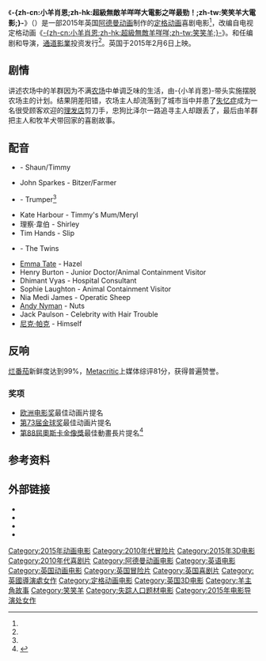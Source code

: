 {{expand|time=2015-07-22T03:44:33+00:00}}
{{noteTA
|T=zh-cn:小羊肖恩大电影; zh-hk:超級無敵羊咩咩大電影之咩最勁！; zh-tw:笑笑羊大電影; zh-sg:笑笑羊 (电影);
|G1=Movie
|G2=Show
}}
{{Infobox film
| name           = 笑笑羊大電影
| image          = Shaun the Sheep MoviePoster.jpg
| original_name  = {{lang|en|Shaun the Sheep Movie}}
| caption        = 英国海报
| director       = {{le|理查德·哥勒斯索斯基|Richard Goleszowski|理查德·史塔查克}}<br />{{le|馬克·伯頓 (作家)|Mark Burton (writer)|馬克·伯頓}}
| producer       = Paul Kewley<br />Julie Lockhart
| story          = 馬克·伯頓
| writer         = 理查德·史塔查克<br />馬克·伯頓
| based_on       = {{based on|[[笑笑羊|笑笑羊]]|[[尼克·帕克|尼克·帕克]]}}
| starring       = {{link-en|賈斯汀·佛萊契|Justin Fletcher}}<br />John Sparkes<br />{{link-en|歐米德·吉亞李利|Omid Djalili}}<ref name="auto">{{cite news | url=http://www.bbc.co.uk/newsround/31059077 | title=Omid Djalili Interview: Voice of "Trumper" | publisher=[[Newsround|Newsround]] | date=31 January 2015 | accessdate=31 January 2015 | archive-date=2015-02-09 | archive-url=https://web.archive.org/web/20150209080836/http://www.bbc.co.uk/newsround/31059077 | dead-url=no }}</ref>
| music          = {{link-en|伊蘭·艾希凱利|Ilan Eshkeri}}
| cinematography = Charles Copping<br />Dave Alex Riddett
| editing        = 辛·伊凡-瓊斯<ref name=BFIShaunMovie />
| studio         = [[阿德曼動畫|阿德曼動畫]]
<!-- This isn't an American film, so please don't add the American release date. See [[WP:FILMDIST|WP:FILMDIST]]. -->
| distributor    = [[通道影業|通道影業]]<ref name=BBCSetFor2015>{{cite news|title=Shaun the Sheep set for big-screen adventure in 2015|url=http://www.bbc.co.uk/news/entertainment-arts-22288047|accessdate=28 April 2013|newspaper=BBC|date=25 April 2013|archive-date=2015-09-15|archive-url=https://web.archive.org/web/20150915153228/http://www.bbc.com/news/entertainment-arts-22288047|dead-url=no}}</ref>
<!-- This isn't an American film, so please don't add the American release date. See [[WP:FILMDIST|WP:FILMDIST]]. -->
| released       = {{Film date|df=yes|2015|1|24|[[圣丹斯影展|圣丹斯影展]]|ref1=<ref name=Sundance>{{cite web |last=Means |first=Sean P |date=15 December 2014 |url=http://www.sltrib.com/entertainment/1951114-155/sundance-film-festival-adds-three-childrens |title=Sundance Film Festival adds three children’s films and a Robert Redford premiere |publisher=[[The_Salt_Lake_Tribune|The Salt Lake Tribune]] |accessdate=14 January 2015 |archive-date=2015-07-11 |archive-url=https://web.archive.org/web/20150711101154/http://www.sltrib.com/entertainment/1951114-155/sundance-film-festival-adds-three-childrens |dead-url=no }}</ref>|2015|2|6|英国|ref2=<ref name=releasedate>{{cite web |last=Payne |first=Joey |date=28 May 2014 |url=http://www.dcm.co.uk/news/film-changes-w-c-26-05 |title=Film Changes W/C 26/05 |publisher=[[Digital_Cinema_Media|Digital Cinema Media]] |accessdate=28 May 2014 |archive-date=2015-07-11 |archive-url=https://web.archive.org/web/20150711040010/http://www.dcm.co.uk/news/film-changes-w-c-26-05 |dead-url=yes }}</ref>|2015|2|19|香港、新加坡|2015|4|2|臺灣|2015|7|17|中国大陆}}
| runtime        = 85分钟<ref>{{cite web|url=http://www.bbfc.co.uk/releases/shaun-sheep-movie-2014|title=SHAUN THE SHEEP THE MOVIE - British Board of Film Classification|work=bbfc.co.uk|accessdate=16 January 2015|archive-date=2015-07-09|archive-url=https://web.archive.org/web/20150709134140/http://www.bbfc.co.uk/releases/shaun-sheep-movie-2014|dead-url=no}}</ref>
| country        = {{UK}}<ref name=BFIShaunMovie>{{cite web|title=Shaun the Sheep Movie (2014)|url=http://explore.bfi.org.uk/549321a31a141|publisher=British Film Institute|accessdate=6 March 2015|archive-url=https://web.archive.org/web/20150908042721/http://explore.bfi.org.uk/549321a31a141|archive-date=2015-09-08|dead-url=yes}}</ref>
| language       = 英语([[笑笑羊|笑笑羊]]基本上沒有語言）
| budget         = 2500万美元
| gross          = $8350万<ref>{{cite web|url=http://www.boxofficemojo.com/movies/?id=shaunthesheep.htm|title=Shaun the Sheep Movie (2015) - Box Office Mojo|work=boxofficemojo.com|accessdate=9 December 2015|archive-date=2016-10-18|archive-url=https://web.archive.org/web/20161018101438/http://www.boxofficemojo.com/movies/?id=shaunthesheep.htm|dead-url=no}}</ref>
| followed_by    = 《[[小羊肖恩2：末日农场|小羊肖恩2：末日农场]]》
| cn_name = 小羊肖恩大电影
| tw_name = 笑笑羊大電影
| hk_name = 超級無敵羊咩咩大電影之咩最勁！
| sg_name = 笑笑羊
}}

《'''-{zh-cn:小羊肖恩;zh-hk:超級無敵羊咩咩大電影之咩最勁！;zh-tw:笑笑羊大電影;}-'''》（{{lang-en|''Shaun the Sheep Movie''}}）是一部2015年英国[[阿德曼动画|阿德曼动画]]制作的[[定格动画|定格动画]]喜剧电影<ref name=BFIShaunMovie />，改编自电视定格动画《[[小羊肖恩|-{zh-cn:小羊肖恩;zh-hk:超級無敵羊咩咩;zh-tw:笑笑羊;}-]]》。{{le|理查德·哥勒斯索斯基|Richard Goleszowski|理查德·史塔查克}}和{{le|馬克·伯頓 (作家)|Mark Burton (writer)|馬克·伯頓}}任编剧和导演，[[通道影業|通道影業]]投资发行<ref name=BBCSetFor2015 />。英国于2015年2月6日上映。

== 剧情 ==
讲述农场中的羊群因为不满[[农场|农场]]中单调乏味的生活，由-{小羊肖恩}-带头实施摆脱农场主的计划。结果阴差阳错，农场主人却流落到了城市当中并患了[[失忆症|失忆症]]成为一名很受顾客欢迎的[[理发店|理发店]]剪刀手，忠狗比泽尔一路追寻主人却跟丢了，最后由羊群把主人和牧羊犬带回家的喜剧故事。

== 配音 ==
*{{link-en|賈斯汀·佛萊契|Justin Fletcher}} - Shaun/Timmy
*John Sparkes - Bitzer/Farmer
*{{link-en|歐米德·吉亞李利|Omid Djalili}} - Trumper<ref name="auto"/>
*Kate Harbour - Timmy's Mum/Meryl
*理察·韋伯 - Shirley
*Tim Hands - Slip 
*{{link-en|西門·葛瑞爾|Simon Greenall}} - The Twins 
*[[Emma_Tate_(actress)|Emma Tate]] - Hazel
*Henry Burton - Junior Doctor/Animal Containment Visitor 
*Dhimant Vyas - Hospital Consultant 
*Sophie Laughton - Animal Containment Visitor 
*Nia Medi James - Operatic Sheep
*[[Andy_Nyman|Andy Nyman]] - Nuts
*Jack Paulson - Celebrity with Hair Trouble
*[[尼克·帕克|尼克·帕克]] - Himself

==反响==
[[烂番茄|烂番茄]]新鲜度达到99%，[[Metacritic|Metacritic]]上媒体综评81分，获得普遍赞誉。

=== 奖项 ===
*[[欧洲电影奖|欧洲电影奖]]最佳动画片提名
*[[第73届金球奖|第73届金球奖]]最佳动画片提名
*[[第88屆奧斯卡金像獎|第88屆奧斯卡金像獎]]最佳動畫長片提名<ref name=oscars>{{cite web|title=Oscars Nominations 2016: The Complete List|url=http://oscar.go.com/nominees|website=Oscar|accessdate=14 January 2016|archive-date=2017-02-19|archive-url=https://web.archive.org/web/20170219195852/http://oscar.go.com/nominees|dead-url=no}}</ref>

==参考资料==
{{Reflist}}

==外部链接==
* {{Official website|http://shaunthesheep.com/movie}}
* {{IMDb title|2872750}}
* {{bcdb title|154786}}
* {{rotten-tomatoes|shaun_the_sheep_2015}}

{{DEFAULTSORT:Shaun the Sheep}}
[[Category:2015年动画电影|Category:2015年动画电影]]
[[Category:2010年代冒险片|Category:2010年代冒险片]]
[[Category:2015年3D电影|Category:2015年3D电影]]
[[Category:2010年代喜剧片|Category:2010年代喜剧片]]
[[Category:阿德曼动画电影|Category:阿德曼动画电影]]
[[Category:英语电影|Category:英语电影]]
[[Category:英国动画电影|Category:英国动画电影]]
[[Category:英国冒险片|Category:英国冒险片]]
[[Category:英国喜剧片|Category:英国喜剧片]]
[[Category:英國導演處女作|Category:英國導演處女作]]
[[Category:定格动画电影|Category:定格动画电影]]
[[Category:英国3D电影|Category:英国3D电影]]
[[Category:羊主角故事|Category:羊主角故事]]
[[Category:笑笑羊|Category:笑笑羊]]
[[Category:失踪人口题材电影|Category:失踪人口题材电影]]
[[Category:2015年电影导演处女作|Category:2015年电影导演处女作]]